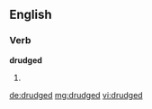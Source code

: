 ==English==

===Verb===
'''drudged'''

# {{en-past of|drudge}}

[[de:drudged]]
[[mg:drudged]]
[[vi:drudged]]
